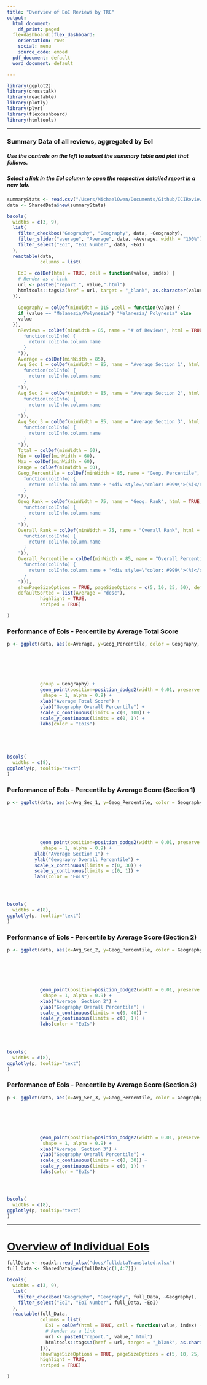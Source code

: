 ```yaml
---
title: "Overview of EoI Reviews by TRC"
output:
  html_document:
    df_print: paged
  flexdashboard::flex_dashboard:
    orientation: rows
    social: menu
    source_code: embed
  pdf_document: default
  word_document: default

---
```

<style type="text/css">
.main-container {
  max-width: 1800px;
  margin-left: auto;
  margin-right: auto;
}
</style>




```r
library(ggplot2)
library(crosstalk)
library(reactable)
library(plotly)
library(plyr)
library(flexdashboard)
library(htmltools)

```

-----------------------------------------------------------------------
### Summary Data of all reviews, aggregated by EoI
##### Use the controls on the left to subset the summary table and plot that follows.
##### Select a link in the EoI column to open the respective detailed report in a new tab.


```r

summaryStats <- read.csv("/Users/MichaelOwen/Documents/Github/ICIReview/docs/summaryStats_Round.csv")
data <- SharedData$new(summaryStats)

bscols(
  widths = c(3, 9),
  list(
    filter_checkbox("Geography", "Geography", data, ~Geography),
    filter_slider("average", "Average", data, ~Average, width = "100%"),
    filter_select("EoI", "EoI Number", data, ~EoI)
  ),
  reactable(data, 
            columns = list(
  
    EoI = colDef(html = TRUE, cell = function(value, index) {
    # Render as a link
    url <- paste0("report.", value,".html")
    htmltools::tags$a(href = url, target = "_blank", as.character(value))
  }),
  
    Geography = colDef(minWidth = 115 ,cell = function(value) {
    if (value == "Melanesia/Polynesia") "Melanesia/ Polynesia" else
    value
  }),
    nReviews = colDef(minWidth = 85, name = "# of Reviews", html = TRUE, align = "left", header = JS("
      function(colInfo) {
        return colInfo.column.name
      }
    ")),
    Average = colDef(minWidth = 85),
    Avg_Sec_1 = colDef(minWidth = 85, name = "Average Section 1", html = TRUE, align = "left", header = JS("
      function(colInfo) {
        return colInfo.column.name
      }
    ")),
    Avg_Sec_2 = colDef(minWidth = 85, name = "Average Section 2", html = TRUE, align = "left", header = JS("
      function(colInfo) {
        return colInfo.column.name
      }
    ")),
    Avg_Sec_3 = colDef(minWidth = 85, name = "Average Section 3", html = TRUE, align = "left", header = JS("
      function(colInfo) {
        return colInfo.column.name
      }
    ")),
    Total = colDef(minWidth = 60),
    Min = colDef(minWidth = 60),
    Max = colDef(minWidth = 60),
    Range = colDef(minWidth = 60),
    Geog_Percentile = colDef(minWidth = 85, name = "Geog. Percentile", html = TRUE, align = "left", header = JS("
      function(colInfo) {
        return colInfo.column.name + '<div style=\"color: #999\">(%)</div>'
      }
    ")),
    Geog_Rank = colDef(minWidth = 75, name = "Geog. Rank", html = TRUE, align = "left", header = JS("
      function(colInfo) {
        return colInfo.column.name
      }
    ")),
    Overall_Rank = colDef(minWidth = 75, name = "Overall Rank", html = TRUE, align = "left", header = JS("
      function(colInfo) {
        return colInfo.column.name
      }
    ")),
    Overall_Percentile = colDef(minWidth = 85, name = "Overall Percentile", html = TRUE, align = "left", header = JS("
      function(colInfo) {
        return colInfo.column.name + '<div style=\"color: #999\">(%)</div>'
      }
    "))),
    showPageSizeOptions = TRUE, pageSizeOptions = c(5, 10, 25, 50), defaultPageSize = 5,
    defaultSorted = list(Average = "desc"),
            highlight = TRUE,
            striped = TRUE)

)
```

<P style="page-break-before: always;">
### Performance of EoIs - Percentile by Average Total Score

```r
p <- ggplot(data, aes(x=Average, y=Geog_Percentile, color = Geography, text=paste0("EoI: ", EoI,
                                                                                  "<br>",
                                                                                  "Geography: ", Geography,
                                                                                  "<br>",
                                                                                  "Average: ", Average,
                                                                                  "<br>",
                                                                                  "Geog. Percentile: ", Geog_Percentile)),
            group = Geography) +
            geom_point(position=position_dodge2(width = 0.01, preserve = "single"),
             shape = 1, alpha = 0.9) +
            xlab("Average Total Score") +
            ylab("Geography Overall Percentile") +
            scale_x_continuous(limits = c(0, 100)) +
            scale_y_continuous(limits = c(0, 1)) +
            labs(color = "EoIs")
          




bscols(
  widths = c(8),
ggplotly(p, tooltip="text")
)
```

<P style="page-break-before: always;">
### Performance of EoIs - Percentile by Average Score (Section 1)

```r


p <- ggplot(data, aes(x=Avg_Sec_1, y=Geog_Percentile, color = Geography, text=paste0("EoI: ", EoI,
                                                                                  "<br>",
                                                                                  "Geography: ", Geography,
                                                                                  "<br>",
                                                                                  "Average: ", Average,
                                                                                  "<br>",
                                                                                  "Geog. Percentile: ", Geog_Percentile)), group = EoI) +
            geom_point(position=position_dodge2(width = 0.01, preserve = "single"),
             shape = 1, alpha = 0.9) +
          xlab("Average Section 1") +
          ylab("Geography Overall Percentile") +
          scale_x_continuous(limits = c(0, 30)) +
          scale_y_continuous(limits = c(0, 1)) +
          labs(color = "EoIs")
        



bscols(
  widths = c(8),
ggplotly(p, tooltip="text")
)
```

<P style="page-break-before: always;">
### Performance of EoIs - Percentile by Average Score (Section 2)

```r


p <- ggplot(data, aes(x=Avg_Sec_2, y=Geog_Percentile, color = Geography, text=paste0("EoI: ", EoI,
                                                                                  "<br>",
                                                                                  "Geography: ", Geography,
                                                                                  "<br>",
                                                                                  "Average: ", Average,
                                                                                  "<br>",
                                                                                  "Geog. Percentile: ", Geog_Percentile)), group = EoI) +
            geom_point(position=position_dodge2(width = 0.01, preserve = "single"),
             shape = 1, alpha = 0.9) +
            xlab("Average  Section 2") +
            ylab("Geography Overall Percentile") +
            scale_x_continuous(limits = c(0, 40)) +
            scale_y_continuous(limits = c(0, 1)) +
            labs(color = "EoIs")
          
          


bscols(
  widths = c(8),
ggplotly(p, tooltip="text")
)
```

<P style="page-break-before: always;">
### Performance of EoIs - Percentile by Average Score (Section 3)

```r



p <- ggplot(data, aes(x=Avg_Sec_3, y=Geog_Percentile, color = Geography, text=paste0("EoI: ", EoI,
                                                                                  "<br>",
                                                                                  "Geography: ", Geography,
                                                                                  "<br>",
                                                                                  "Average: ", Average,
                                                                                  "<br>",
                                                                                  "Geog. Percentile: ", Geog_Percentile)), group = EoI) +
            geom_point(position=position_dodge2(width = 0.01, preserve = "single"),
             shape = 1, alpha = 0.9) +
            xlab("Average  Section 3") +
            ylab("Geography Overall Percentile") +
            scale_x_continuous(limits = c(0, 30)) +
            scale_y_continuous(limits = c(0, 1)) +
            labs(color = "EoIs")




bscols(
  widths = c(8),
ggplotly(p, tooltip="text")
)
```

***
# [Overview of Individual EoIs]{.ul}{.ul}


```r

fullData <- readxl::read_xlsx("docs/fulldataTranslated.xlsx")
full_Data <- SharedData$new(fullData[c(1,4:7)])

bscols(
  widths = c(3, 9),
  list(
    filter_checkbox("Geography", "Geography", full_Data, ~Geography),
    filter_select("EoI", "EoI Number", full_Data, ~EoI)
  ),
  reactable(full_Data,
            columns = list(
              EoI = colDef(html = TRUE, cell = function(value, index) {
              # Render as a link
              url <- paste0("report.", value,".html")
              htmltools::tags$a(href = url, target = "_blank", as.character(value))
            })),
            showPageSizeOptions = TRUE, pageSizeOptions = c(5, 10, 25, 50), defaultPageSize = 5,
            highlight = TRUE,
            striped = TRUE)

)
```
